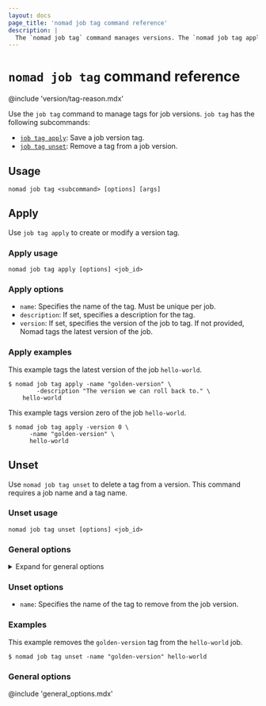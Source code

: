 ```yaml
---
layout: docs
page_title: 'nomad job tag command reference'
description: |
  The `nomad job tag` command manages versions. The `nomad job tag apply` command saves a job version tag, and the `nomad job tag unset` command removes a job version tag.
---
```



# `nomad job tag` command reference

@include 'version/tag-reason.mdx'

Use the `job tag` command to manage tags for job versions. `job tag` has the
following subcommands:

- [`job tag apply`](#apply): Save a job version tag.
- [`job tag unset`](#unset): Remove a tag from a job version.

## Usage

```shell
nomad job tag <subcommand> [options] [args]
```

## Apply

Use `job tag apply` to create or modify a version tag.

### Apply usage

```shell-session
nomad job tag apply [options] <job_id>
```

### Apply options

- `name`: Specifies the name of the tag. Must be unique per job.
- `description`: If set, specifies a description for the tag.
- `version`: If set, specifies the version of the job to tag. If not provided, Nomad tags the latest version of the job.

### Apply examples

This example tags the latest version of the job `hello-world`.

```shell-session
$ nomad job tag apply -name "golden-version" \
		-description "The version we can roll back to." \
    hello-world
```

This example tags version zero of the job `hello-world`.

```shell-session
$ nomad job tag apply -version 0 \
      -name "golden-version" \
      hello-world
```

## Unset

Use `nomad job tag unset` to delete a tag from a version. This command requires a job name and a tag name.

### Unset usage

```shell-session
nomad job tag unset [options] <job_id>
```

### General options

<details>
<summary>Expand for general options</summary>

@include 'general_options.mdx'

</details>

### Unset options

- `name`: Specifies the name of the tag to remove from the job version.

### Examples

This example removes the `golden-version` tag from the `hello-world` job.

```shell-session
$ nomad job tag unset -name "golden-version" hello-world
```

### General options

@include 'general_options.mdx'


[diff]: /nomad/docs/commands/job/history/
[revert]: /nomad/docs/commands/job/revert/

